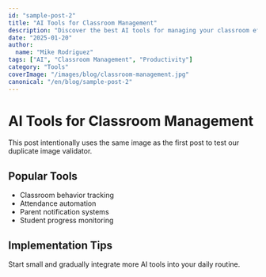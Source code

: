 ```yaml
---
id: "sample-post-2"
title: "AI Tools for Classroom Management"
description: "Discover the best AI tools for managing your classroom efficiently"
date: "2025-01-20"
author:
  name: "Mike Rodriguez"
tags: ["AI", "Classroom Management", "Productivity"]
category: "Tools"
coverImage: "/images/blog/classroom-management.jpg"
canonical: "/en/blog/sample-post-2"
---
```


# AI Tools for Classroom Management

This post intentionally uses the same image as the first post to test our duplicate image validator.

## Popular Tools

- Classroom behavior tracking
- Attendance automation  
- Parent notification systems
- Student progress monitoring

## Implementation Tips

Start small and gradually integrate more AI tools into your daily routine.
